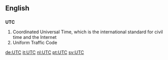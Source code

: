 ==English==

==={{initialism}}===
{{wikipedia}}
'''UTC'''

#Coordinated Universal Time, which is the international standard for civil time and the Internet
#Uniform Traffic Code

[[de:UTC]]
[[it:UTC]]
[[nl:UTC]]
[[pt:UTC]]
[[sv:UTC]]